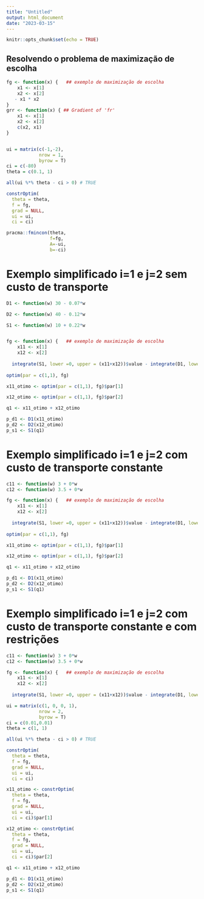 ```yaml
---
title: "Untitled"
output: html_document
date: "2023-03-15"
---
```


```r
knitr::opts_chunk$set(echo = TRUE)
```

## Resolvendo o problema de maximização de escolha


```r
fg <- function(x) {   ## exemplo de maximização de escolha
    x1 <- x[1]
    x2 <- x[2]
   - x1 * x2
}
grr <- function(x) { ## Gradient of 'fr'
    x1 <- x[1]
    x2 <- x[2]
    c(x2, x1)
}


ui = matrix(c(-1,-2),
            nrow = 1,
            byrow = T)
ci = c(-80)
theta = c(0.1, 1)

all(ui %*% theta - ci > 0) # TRUE

constrOptim(
  theta = theta,
  f = fg,
  grad = NULL,
  ui = ui,
  ci = ci)

pracma::fmincon(theta,
                f=fg,
                A=-ui,
                b=-ci)
```

# Exemplo simplificado i=1 e j=2 sem custo de transporte

```r

D1 <- function(w) 30 - 0.07*w

D2 <- function(w) 40 - 0.12*w

S1 <- function(w) 10 + 0.22*w


fg <- function(x) {   ## exemplo de maximização de escolha
    x11 <- x[1]
    x12 <- x[2]
    
  integrate(S1, lower =0, upper = (x11+x12))$value - integrate(D1, lower = 0, upper = x11)$value - integrate(D2, lower = 0, upper = x12)$value }
    
optim(par = c(1,1), fg)

x11_otimo <- optim(par = c(1,1), fg)$par[1]

x12_otimo <- optim(par = c(1,1), fg)$par[2]
```


```r

q1 <- x11_otimo + x12_otimo

p_d1 <- D1(x11_otimo)
p_d2 <- D2(x12_otimo)
p_s1 <- S1(q1)

```

# Exemplo simplificado i=1 e j=2 com custo de transporte constante

```r

c11 <- function(w) 3 + 0*w
c12 <- function(w) 3.5 + 0*w

fg <- function(x) {   ## exemplo de maximização de escolha
    x11 <- x[1]
    x12 <- x[2]
    
  integrate(S1, lower =0, upper = (x11+x12))$value - integrate(D1, lower = 0, upper = x11)$value - integrate(D2, lower = 0, upper = x12)$value + integrate(c11, lower = 0, upper = x11)$value + integrate(c12, lower = 0, upper=x12)$value }
    
optim(par = c(1,1), fg)

x11_otimo <- optim(par = c(1,1), fg)$par[1]

x12_otimo <- optim(par = c(1,1), fg)$par[2]

```

```r

q1 <- x11_otimo + x12_otimo

p_d1 <- D1(x11_otimo)
p_d2 <- D2(x12_otimo)
p_s1 <- S1(q1)

```


# Exemplo simplificado i=1 e j=2 com custo de transporte constante e com restrições

```r

c11 <- function(w) 3 + 0*w
c12 <- function(w) 3.5 + 0*w

fg <- function(x) {   ## exemplo de maximização de escolha
    x11 <- x[1]
    x12 <- x[2]
    
  integrate(S1, lower =0, upper = (x11+x12))$value - integrate(D1, lower = 0, upper = x11)$value - integrate(D2, lower = 0, upper = x12)$value + integrate(c11, lower = 0, upper = x11)$value + integrate(c12, lower = 0, upper=x12)$value }

ui = matrix(c(1, 0, 0, 1),
            nrow = 2,
            byrow = T)
ci = c(0.01,0.01)
theta = c(1, 1)

all(ui %*% theta - ci > 0) # TRUE

constrOptim(
  theta = theta,
  f = fg,
  grad = NULL,
  ui = ui,
  ci = ci)
```
```r
x11_otimo <- constrOptim(
  theta = theta,
  f = fg,
  grad = NULL,
  ui = ui,
  ci = ci)$par[1]

x12_otimo <- constrOptim(
  theta = theta,
  f = fg,
  grad = NULL,
  ui = ui,
  ci = ci)$par[2]


```

```r
q1 <- x11_otimo + x12_otimo

p_d1 <- D1(x11_otimo)
p_d2 <- D2(x12_otimo)
p_s1 <- S1(q1)
```

